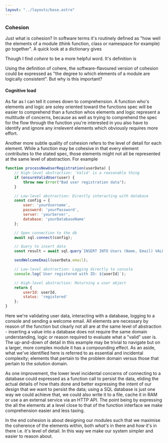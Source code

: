 ```yaml
---
layout: "../layouts/base.astro"
---
```



### Cohesion

Just what is cohesion? In software terms it's routinely defined as "how well the elements of a module (think function, class or namespace for example) _go_ together". A quick look at a dictionary gives

<Definition
  word="cohesion"
  type="noun"
  definition="The action or fact of forming a united whole" />

Though I find _cohere_ to be a more helpful word. It's definition is

  <Definition
    word="cohere"
    type="verb"
    definition="(of an argument or theory) be logically consistent" />

Using the definition of cohere, the software-flavoured version of cohesion could be expressed as "the degree to which elements of a module are logically consistent". But why is this important?

#### Cognitive load
As far as I can tell it comes down to comprehension. A function who's elements and logic are soley oriented toward the functions spec will be easier to comprehend than a function whos elements and logic represent a multitude of concerns, because as well as trying to comprehend the spec for the flow through the function you're interested in you also have to identify and ignore any irrelevent elements which obviously requires more effort.

Another more subtle quality of cohesion refers to the level of detail for each element. While a function may be cohesive in that every element contributes to the stated spec, those elements might not all be represented at the same level of abstraction. For example

```js frame="terminal"
function processNewUserRegistration(userData) {
    // High-level abstraction: 'Valid' is a reasonable thing
    if (ensureValidUser(user) {
        throw new Error("Bad user registration data");
    }

    // Low-level abstraction: Directly interacting with database
    const config = {
        user: 'yourUsername',
        password: 'yourPassword',
        server: 'yourServer',
        database: 'yourDatabaseName'
    };

    // Open connection to the db
    await sql.connect(config);

    // Query to insert data
    const result = await sql.query`INSERT INTO Users (Name, Email) VALUES (${userData.name}, ${userData.email})`;

    sendWelcomeEmail(userData.email);

    // Low-level abstraction: Logging directly to console
    console.log(`User registered with ID: ${userId}`);

    // High-level abstraction: Returning a user object
    return {
        userId: userId,
        status: 'registered'
    };
}
```

Here we're validating user data, interacting with a database, logging to a console and sending a welcome email. All elements are necessary by reason of the function but clearly not all are at the same level of abstraction - inserting a value into a database does not require the same domain understanding, logic or reason required to evaluate what a "valid" user is. The up-and-down of detail in this example may be trivial to navigate but on a larger, more complex module it has a compounding effect. As an aside, what we've identified here is referred to as essential and incidental complexity; elements that pertain to the problem domain versus those that pertain to the solution domain.

As one improvement, the lower level incidental concerns of connecting to a database could expressed as a function call to persist the data, eliding the actual details of how thats done and better expressing the intent of our design that we want to persist the data; using a SQL database is just one way we could achieve that, we could also write it to a file, cache it in RAM or use a an external service via an HTTP API. The point being by expressing the all the elements at a level close to that of the function interface we make comprehension easier and less taxing.

In the end cohesion is about designing our modules such that we maximise the coherence of the elements within, both _what's_ in there and _how_ it's in there i.e. it's level of detail. In this way we make our system simpler and easier to reason about.
